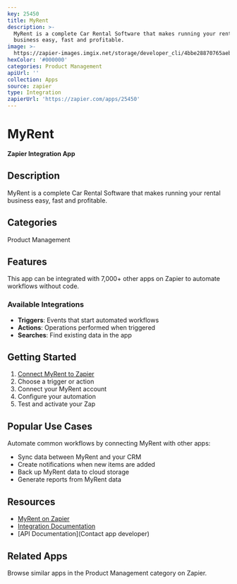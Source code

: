 ```yaml
---
key: 25450
title: MyRent
description: >-
  MyRent is a complete Car Rental Software that makes running your rental
  business easy, fast and profitable.
image: >-
  https://zapier-images.imgix.net/storage/developer_cli/4bbe28870765aeb5827e9f3430e02997.png?auto=format%2Ccompress&ixlib=python-3.0.0&q=50
hexColor: '#000000'
categories: Product Management
apiUrl: ''
collection: Apps
source: zapier
type: Integration
zapierUrl: 'https://zapier.com/apps/25450'
---
```

# MyRent

**Zapier Integration App**

## Description

MyRent is a complete Car Rental Software that makes running your rental business easy, fast and profitable.

## Categories

Product Management

## Features

This app can be integrated with 7,000+ other apps on Zapier to automate workflows without code.

### Available Integrations

- **Triggers**: Events that start automated workflows
- **Actions**: Operations performed when triggered
- **Searches**: Find existing data in the app

## Getting Started

1. [Connect MyRent to Zapier](https://zapier.com/apps/25450)
2. Choose a trigger or action
3. Connect your MyRent account
4. Configure your automation
5. Test and activate your Zap

## Popular Use Cases

Automate common workflows by connecting MyRent with other apps:

- Sync data between MyRent and your CRM
- Create notifications when new items are added
- Back up MyRent data to cloud storage
- Generate reports from MyRent data

## Resources

- [MyRent on Zapier](https://zapier.com/apps/25450)
- [Integration Documentation](https://zapier.com/apps/25450/integrations)
- [API Documentation](Contact app developer)

## Related Apps

Browse similar apps in the Product Management category on Zapier.
